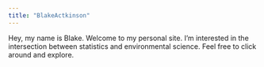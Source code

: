 ```yaml
---
title: "BlakeActkinson"
---
```


Hey, my name is Blake. Welcome to my personal site. I'm interested in the intersection between statistics and environmental science. Feel free to click around and explore.
